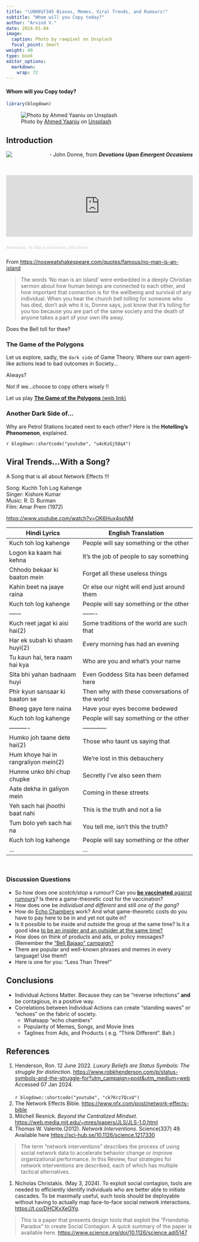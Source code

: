```yaml
---
title: "\U0001F345 Biases, Memes, Viral Trends, and Rumours!"
subtitle: "Whom will you Copy today?"
author: "Arvind V."
date: 2024-01-04
image:
  caption: Photo by rawpixel on Unsplash
  focal_point: Smart
weight: 40
type: book
editor_options: 
  markdown: 
    wrap: 72
---
```

#### Whom will you Copy today?

```r
library(blogdown)
```

![Photo by <a href="https://unsplash.com/@yaaniu?utm_content=creditCopyText&utm_medium=referral&utm_source=unsplash">Ahmed Yaaniu</a> on <a href="https://unsplash.com/photos/green-and-brown-island-in-the-middle-of-blue-water-lD2PZuMscsw?utm_content=creditCopyText&utm_medium=referral&utm_source=unsplash">Unsplash</a>](featured.jpg)


## Introduction

![](donne.png)
  [- John Donne, from ***Devotions Upon Emergent Occasions***]{style="float:right"}
  
<br>
<br>
<iframe width="100%" height="166" scrolling="no" frameborder="no" allow="autoplay" src="https://w.soundcloud.com/player/?url=https%3A//api.soundcloud.com/tracks/1219217278&amp;color=ff5500&amp;show_teaser=true%3F">

</iframe>

::: {style="font-size: 10px; color: #cccccc;line-break: anywhere;word-break: normal;overflow: hidden;white-space: nowrap;text-overflow: ellipsis; font-family: Interstate,Lucida Grande,Lucida Sans Unicode,Lucida Sans,Garuda,Verdana,Tahoma,sans-serif;font-weight: 100;"}
<a href="https://soundcloud.com/anton-jarvis-206182017" title="Anton Jarvis" target="_blank" style="color: #cccccc; text-decoration: none;">AntonJarvis</a> ·
<a href="https://soundcloud.com/anton-jarvis-206182017/no-man-is-an-island-by-john-donne" title="No Man is an Island by John Donne" target="_blank" style="color: #cccccc; text-decoration: none;">No
Man is an Island by John Donne</a>
:::

From <u><https://nosweatshakespeare.com/quotes/famous/no-man-is-an-island></u>

>The words ‘No man is an island’ were embedded in a deeply Christian sermon about how human beings are connected to each other, and how important that connection is for the wellbeing and survival of any individual. When you hear the church bell tolling for someone who has died, don’t ask who it is, Donne says, just know that it’s tolling for you too because you are part of the same society and the death of anyone takes a part of your own life away.

Does the Bell toll for thee?


### The Game of the Polygons

Let us explore, sadly, the `dark side` of Game Theory. Where our own
agent-like actions lead to bad outcomes in Society...

Always?

Not if we...choose to copy others wisely !!

Let us play <u>**The Game of the Polygons** [(web
link)](https://ncase.me/polygons/)</u>

### Another Dark Side of...

Why are Petrol Stations located next to each other? Here is the
**Hotelling's Phenomenon**, explained.\

`r blogdown::shortcode("youtube", "u4cKzGj58q4")` <br>


## Viral Trends...With a Song?

A Song that is all about Network Effects !!!

Song: Kuchh Toh Log Kahenge\
Singer: Kishore Kumar\
Music: R. D. Burman\
Film: Amar Prem (1972)\

<u><https://www.youtube.com/watch?v=OK6Hux4spNM></u>

Hindi Lyrics | English Translation
-------------|--------------------
Kuch toh log kahenge	|People will say something or the other
Logon ka kaam hai kehna	| It's the job of people to say something
Chhodo bekaar ki baaton mein |	Forget all these useless things
Kahin beet na jaaye raina	| Or else our night will end just around them
Kuch toh log kahenge |	People will say something or the other
------ | -------
Kuch reet jagat ki aisi hai(2) |	Some traditions of the world are such that
Har ek subah ki shaam huyi(2) | Every morning has had an evening
Tu kaun hai, tera naam hai kya| Who are you and what's your name
Sita bhi yahan badnaam huyi |Even Goddess Sita has been defamed here
Phir kyun sansaar ki baaton se | Then why with these conversations of the world
Bheeg gaye tere naina | Have your eyes become bedewed
Kuch toh log kahenge | People will say something or the other
---------- | ------------
Humko joh taane dete hai(2) |	Those who taunt us saying that
Hum khoye hai in rangraliyon mein(2) |	We're lost in this debauchery
Humne unko bhi chup chupke | Secretly I've also seen them
Aate dekha in galiyon mein| Coming in these streets
Yeh sach hai jhoothi baat nahi | This is the truth and not a lie
Tum bolo yeh sach hai na | You tell me, isn't this the truth?
Kuch toh log kahenge | People will say something or the other
... | ...


<br>

### Discussion Questions

- So how does one *scotch/stop* a rumour? Can you <u>[**be vaccinated** against rumours](https://www.complexity-explorables.org/explorables/epidemonic/)</u>? Is there a game-theoretic cost for the vaccination?
- How does one be *individual and different* and still *one of the gang*? 
- How do <u>[Echo Chambers](https://www.complexity-explorables.org/explorables/echo-chambers/)</u> work? And what game-theoretic costs do you have to pay here to be in and yet not quite in?
- Is it possible to be inside and outside the group at the same time? Is it a good idea <u>[to be an insider and an outsider at the same time?](https://www.beyondintractability.org/essay/insider-partial)</u>
- How does on think of products and ads, or policy messages? (Remember the <u>["Bell Bajaao" campaign?](https://youtu.be/zmNz0cTcxFU)</u>
- There are popular and well-known phrases and memes in every language! Use them!!
- Here is one for you: "Less Than Three!"

## Conclusions

- Individual Actions Matter. Because they can be "reverse infections" **and** be contagious, in a positive way. 
- Correlations between Individual Actions can create "standing waves" or "echoes" on the fabric of society.
  * Whatsapp "echo chambers"
  * Popularity of Memes, Songs, and Movie lines
  * Taglines from Ads, and Products ( e.g. "Think Different". Bah.)

## References

1. Henderson, Ron. 12 June 2022. *Luxury Beliefs are Status Symbols: The struggle for distinction*. <u><https://www.robkhenderson.com/p/status-symbols-and-the-struggle-for?utm_campaign=post&utm_medium=web></u> Accessed 07 Jan 2024.\
<br>
`r blogdown::shortcode("youtube", "ck7Krz7QcxU")`
<br>
1. The Network Effects Bible. <u><https://www.nfx.com/post/network-effects-bible></u>
1. Mitchell Resnick. *Beyond the Centralized Mindset*. <u><https://web.media.mit.edu/~mres/papers/JLS/JLS-1.0.html></u>
1. Thomas W. Valente.(2012). *Network Interventions*. Science(337) 49. Available here <u><https://sci-hub.se/10.1126/science.1217330></u>

>The term “network interventions” describes the process of using social network data to accelerate
behavior change or improve organizational performance. In this Review, four strategies for
network interventions are described, each of which has multiple tactical alternatives.

1. Nicholas Christakis. (May 3, 2024). To exploit social contagion, tools are needed to efficiently identify individuals who are better able to initiate cascades. To be maximally useful, such tools should be deployable without having to actually map face-to-face social network interactions. <https://t.co/DHCKxXeGYg>. 

>This is a paper that presents design tools that exploit the "Friendship Paradox" to create Social Contagion. A quick summary of the paper is available here. <u><https://www.science.org/doi/10.1126/science.adi5147></u>




